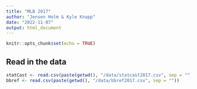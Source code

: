 ```yaml
---
title: "MLB 2017"
author: "Jensen Holm & Kyle Knapp"
date: "2022-11-07"
output: html_document
---
```


```r
knitr::opts_chunk$set(echo = TRUE)
```

## Read in the data
```r
statCast <- read.csv(paste(getwd(), "/data/statcast2017.csv", sep = ""))
bbref <- read.csv(paste(getwd(), "/data/bbref2017.csv", sep = ""))
```
